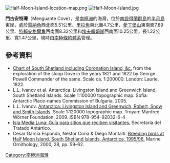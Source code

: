 [[Image:Half-Moon-Island-location-map.png|thumb]]
[[Image:Half-Moon-Island.jpg|thumb]]

'''門古安特灣'''（Menguante Cove），是[[南極洲|南極洲]]的海灣，位於[[南設得蘭群島|南設得蘭群島]]的[[半月島|半月島]]東岸，處於[[雷納角|雷納角]]西北面5.51公里、[[里拉角|里拉角]]東北面4.7公里、[[愛丁堡山|愛丁堡山]]東南面7.89公里、[[特賴安格爾角|特賴安格爾角]]西南面8.32公里和[[埃夫賴姆崖|埃夫賴姆崖]]西南面10.25公里，長1.22公里、寬1.47公里，現時由[[南極條約體系|南極條約體系]]管理。

{{coord|62|35|28|S|59|54|20|W|display=title}}

==參考資料==
* [http://collections.rmg.co.uk/collections/objects/540915.html Chart of South Shetland including Coronation Island, &c.] from the exploration of the sloop Dove in the years 1821 and 1822 by George Powell Commander of the same. Scale ca. 1:200000. London: Laurie, 1822.
* L.L. Ivanov et al. Antarctica: Livingston Island and Greenwich Island, South Shetland Islands. Scale 1:100000 topographic map. Sofia: Antarctic Place-names Commission of Bulgaria, 2005.
* L.L. Ivanov. [http://apcbg.org/image023.jpg Antarctica: Livingston Island and Greenwich, Robert, Snow and Smith Islands]. Scale 1:120000 topographic map.  Troyan: Manfred Wörner Foundation, 2009.  ISBN 978-954-92032-6-4
* [https://web.archive.org/web/20150923200335/http://www.ats.aq/siteguidelines/documents/pdf_esp/Half_moon_esp.pdf Isla Media Luna: Guía para sitios que reciben visitantes.] Secretaría del Tratado Antártico. {{es}}
* Cesar Garcia Esponda, Nestor Coria & Diego Montalti. [http://www.marineornithology.org/PDF/28_1/28_1_9.pdf Breeding birds at Half Moon Island, South Shetland Islands, Antarctica, 1995/96.] Marine Ornithology, 2000, 28, pp. 59–62.

{{Antarctica-geo-stub}}
[[Category:南極洲海灣|Category:南極洲海灣]]